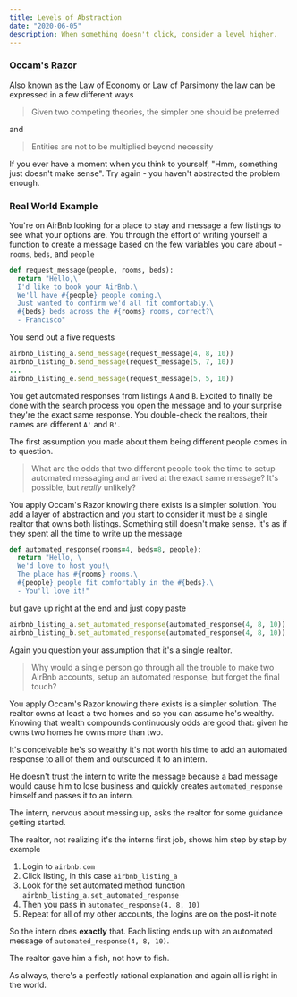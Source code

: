 ```yaml
---
title: Levels of Abstraction
date: "2020-06-05"
description: When something doesn't click, consider a level higher.
---
```


### Occam's Razor

Also known as the Law of Economy or Law of Parsimony the law can be expressed in a few different ways

> Given two competing theories, the simpler one should be preferred

and

> Entities are not to be multiplied beyond necessity

If you ever have a moment when you think to yourself, "Hmm, something just doesn't make sense". Try again - you haven't abstracted the problem enough.

### Real World Example

You're on AirBnb looking for a place to stay and message a few listings to see what your options are. You through the effort of writing yourself a function to create a message based on the few variables you care about - `rooms`, `beds`, and `people`

```ruby
def request_message(people, rooms, beds):
  return "Hello,\
  I'd like to book your AirBnb.\
  We'll have #{people} people coming.\
  Just wanted to confirm we'd all fit comfortably.\
  #{beds} beds across the #{rooms} rooms, correct?\
  - Francisco"
```

You send out a five requests

```ruby
airbnb_listing_a.send_message(request_message(4, 8, 10))
airbnb_listing_b.send_message(request_message(5, 7, 10))
...
airbnb_listing_e.send_message(request_message(5, 5, 10))
```

You get automated responses from listings `A` and `B`. Excited to finally be done with the search process you open the message and to your surprise they're the exact same response. You double-check the realtors, their names are different `A'` and `B'`.

The first assumption you made about them being different people comes in to question.

> What are the odds that two different people took the time to setup automated messaging and arrived at the exact same message? It's possible, but _really_ unlikely?

You apply Occam's Razor knowing there exists is a simpler solution. You add a layer of abstraction and you start to consider it must be a single realtor that owns both listings. Something still doesn't make sense. It's as if they spent all the time to write up the message

```ruby
def automated_response(rooms=4, beds=8, people):
  return "Hello, \
  We'd love to host you!\
  The place has #{rooms} rooms.\
  #{people} people fit comfortably in the #{beds}.\
  - You'll love it!"
```

but gave up right at the end and just copy paste

```ruby
airbnb_listing_a.set_automated_response(automated_response(4, 8, 10))
airbnb_listing_b.set_automated_response(automated_response(4, 8, 10))
```

Again you question your assumption that it's a single realtor.

> Why would a single person go through all the trouble to make two AirBnb accounts, setup an automated response, but forget the final touch?

You apply Occam's Razor knowing there exists is a simpler solution. The realtor owns at least a two homes and so you can assume he's wealthy. Knowing that wealth compounds continuously odds are good that: given he owns two homes he owns more than two.

It's conceivable he's so wealthy it's not worth his time to add an automated response to all of them and outsourced it to an intern.

He doesn't trust the intern to write the message because a bad message would cause him to lose business and quickly creates `automated_response` himself and passes it to an intern.

The intern, nervous about messing up, asks the realtor for some guidance getting started.

The realtor, not realizing it's the interns first job, shows him step by step by example

1. Login to `airbnb.com`
2. Click listing, in this case `airbnb_listing_a`
3. Look for the set automated method function `airbnb_listing_a.set_automated_response`
4. Then you pass in `automated_response(4, 8, 10)`
5. Repeat for all of my other accounts, the logins are on the post-it note

So the intern does **exactly** that. Each listing ends up with an automated message of `automated_response(4, 8, 10)`.

The realtor gave him a fish, not how to fish.

As always, there's a perfectly rational explanation and again all is right in the world.
